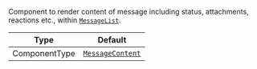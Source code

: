 Component to render content of message including status, attachments, reactions etc., within [`MessageList`](../../../ui-components/message-list).

| Type          | Default                                                            |
| ------------- | ------------------------------------------------------------------ |
| ComponentType | [`MessageContent`](../../../ui-components/message/message-content) |
